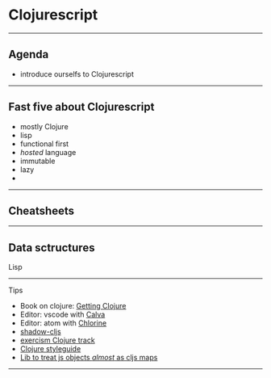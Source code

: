 

<Head>
  <title>Clojurescript</title>
</Head>

# Clojurescript

---

## Agenda

- introduce ourselfs to Clojurescript

---

## Fast five about Clojurescript

- mostly Clojure
- lisp
- functional first
- *hosted* language
- immutable
- lazy
- 

---

## Cheatsheets


---

## Data sctructures

Lisp

---

Tips

* Book on clojure: [Getting Clojure](https://pragprog.com/titles/roclojure/getting-clojure/)
* Editor: vscode with [Calva](https://calva.io/)
* Editor: atom with [Chlorine](https://atom.io/packages/chlorine)
* [shadow-cljs](https://github.com/thheller/shadow-cljs)
* [exercism Clojure track](https://exercism.io/tracks/clojure)
* [Clojure styleguide](https://github.com/bbatsov/clojure-style-guide)
* [Lib to treat js objects _almost_ as cljs maps](https://github.com/applied-science/js-interop)

---


